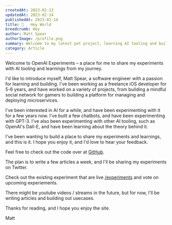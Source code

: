 ```yaml
---
createdAt: 2023-02-13
updatedAt: 2023-02-14
publishedAt: 2023-02-14
title: 👋   Hey World
breadcrumb: Hey
author: Matt Spear
authorImage: /profile.png
summary: Welcome to my latest pet project, learning AI tooling and building in public.
category: Article
---
```


Welcome to OpenAI Experiments – a place for me to share my experiments with AI tooling and learnings from my journey.

I'd like to introduce myself, Matt Spear, a software engineer with a passion for learning and building. I've been working as a freelance iOS developer for 5-6 years, and have worked on a variety of projects, from building a mindful social network for gamers to building a platform for managing and deploying microservices.

I've been interested in AI for a while, and have been experimenting with it for a few years now. I've built a few chatbots, and have been experimenting with GPT-3. I've also been experimenting with other AI tooling, such as OpenAI's Dall-E, and have been learning about the theory behind it.

I've been wanting to build a place to share my experiments and learnings, and this is it. I hope you enjoy it, and I'd love to hear your feedback.

Feel free to check out the code over at [GitHub](https://github.com/matthewspear/openai-experiment).

The plan is to write a few articles a week, and I'll be sharing my experiments on Twitter.

Check out the existing experiment that are live [/experiments](/experiments) and vote on upcoming experiements.

There might be youtube videos / streams in the future, but for now, I'll be writing articles and building out usecases.

Thanks for reading, and I hope you enjoy the site.

Matt
